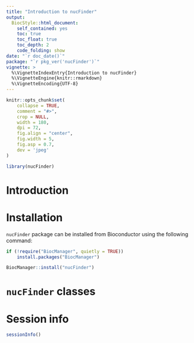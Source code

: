```yaml
---
title: "Introduction to nucFinder"
output: 
  BiocStyle::html_document:
    self_contained: yes
    toc: true
    toc_float: true
    toc_depth: 2
    code_folding: show
date: "`r doc_date()`"
package: "`r pkg_ver('nucFinder')`"
vignette: >
  %\VignetteIndexEntry{Introduction to nucFinder}
  %\VignetteEngine{knitr::rmarkdown}
  %\VignetteEncoding{UTF-8}  
---
```


```r
knitr::opts_chunk$set(
    collapse = TRUE,
    comment = "#>",
    crop = NULL, 
    width = 180, 
    dpi = 72, 
    fig.align = "center", 
    fig.width = 5, 
    fig.asp = 0.7, 
    dev = 'jpeg'
)
```

```r
library(nucFinder)
```

# Introduction 


# Installation

`nucFinder` package can be installed from Bioconductor using the following
command: 

```r
if (!require("BiocManager", quietly = TRUE))
    install.packages("BiocManager")

BiocManager::install("nucFinder")
```

# `nucFinder` classes


# Session info

```r
sessionInfo()
```

